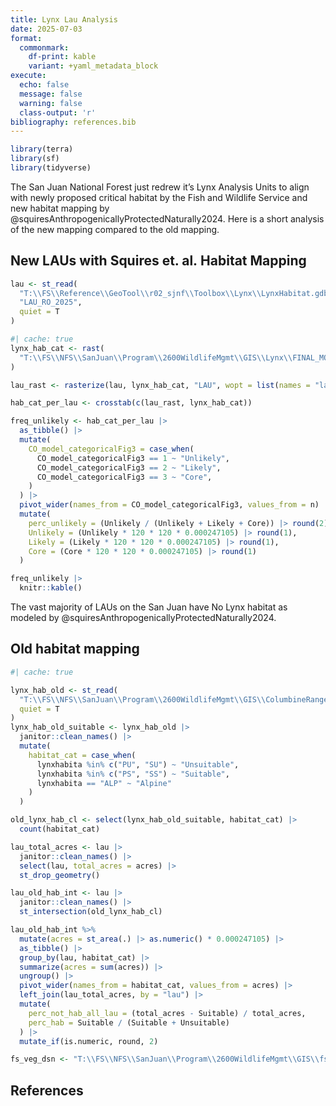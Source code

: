 ```yaml
---
title: Lynx Lau Analysis
date: 2025-07-03
format:
  commonmark:
    df-print: kable
    variant: +yaml_metadata_block
execute:
  echo: false
  message: false
  warning: false
  class-output: 'r'
bibliography: references.bib
---
```


```r
library(terra)
library(sf)
library(tidyverse)
```

The San Juan National Forest just redrew it's Lynx Analysis Units to align with newly proposed critical habitat by the Fish and Wildlife Service and new habitat mapping by @squiresAnthropogenicallyProtectedNaturally2024. Here is a short analysis of the new mapping compared to the old mapping.

## New LAUs with Squires et. al. Habitat Mapping
```r
lau <- st_read(
  "T:\\FS\\Reference\\GeoTool\\r02_sjnf\\Toolbox\\Lynx\\LynxHabitat.gdb",
  "LAU_RO_2025",
  quiet = T
)
```


```r
#| cache: true
lynx_hab_cat <- rast(
  "T:\\FS\\NFS\\SanJuan\\Program\\2600WildlifeMgmt\\GIS\\Lynx\\FINAL_MODELS_ CO_Dec2024\\CO_model_categoricalFig3.tif"
)

lau_rast <- rasterize(lau, lynx_hab_cat, "LAU", wopt = list(names = "lau"))

hab_cat_per_lau <- crosstab(c(lau_rast, lynx_hab_cat))

freq_unlikely <- hab_cat_per_lau |>
  as_tibble() |>
  mutate(
    CO_model_categoricalFig3 = case_when(
      CO_model_categoricalFig3 == 1 ~ "Unlikely",
      CO_model_categoricalFig3 == 2 ~ "Likely",
      CO_model_categoricalFig3 == 3 ~ "Core",
    )
  ) |>
  pivot_wider(names_from = CO_model_categoricalFig3, values_from = n) |>
  mutate(
    perc_unlikely = (Unlikely / (Unlikely + Likely + Core)) |> round(2),
    Unlikely = (Unlikely * 120 * 120 * 0.000247105) |> round(1),
    Likely = (Likely * 120 * 120 * 0.000247105) |> round(1),
    Core = (Core * 120 * 120 * 0.000247105) |> round(1)
  )

freq_unlikely |>
  knitr::kable()
```



The vast majority of LAUs on the San Juan have No Lynx habitat as modeled by @squiresAnthropogenicallyProtectedNaturally2024.

## Old habitat mapping
```r
#| cache: true

lynx_hab_old <- st_read(
  "T:\\FS\\NFS\\SanJuan\\Program\\2600WildlifeMgmt\\GIS\\ColumbineRangerDistrict\\LynxHabitat_Checkout\\lynx_habitat.shp",
  quiet = T
)
lynx_hab_old_suitable <- lynx_hab_old |>
  janitor::clean_names() |>
  mutate(
    habitat_cat = case_when(
      lynxhabita %in% c("PU", "SU") ~ "Unsuitable",
      lynxhabita %in% c("PS", "SS") ~ "Suitable",
      lynxhabita == "ALP" ~ "Alpine"
    )
  )

old_lynx_hab_cl <- select(lynx_hab_old_suitable, habitat_cat) |>
  count(habitat_cat)

lau_total_acres <- lau |>
  janitor::clean_names() |>
  select(lau, total_acres = acres) |>
  st_drop_geometry()

lau_old_hab_int <- lau |>
  janitor::clean_names() |>
  st_intersection(old_lynx_hab_cl)

lau_old_hab_int %>%
  mutate(acres = st_area(.) |> as.numeric() * 0.000247105) |>
  as_tibble() |>
  group_by(lau, habitat_cat) |>
  summarize(acres = sum(acres)) |>
  ungroup() |>
  pivot_wider(names_from = habitat_cat, values_from = acres) |>
  left_join(lau_total_acres, by = "lau") |>
  mutate(
    perc_not_hab_all_lau = (total_acres - Suitable) / total_acres,
    perc_hab = Suitable / (Suitable + Unsuitable)
  ) |>
  mutate_if(is.numeric, round, 2)
```


```r
fs_veg_dsn <- "T:\\FS\\NFS\\SanJuan\\Program\\2600WildlifeMgmt\\GIS\\fs_veg_exports\\FSVegSpatial.gdb"
```

## References


